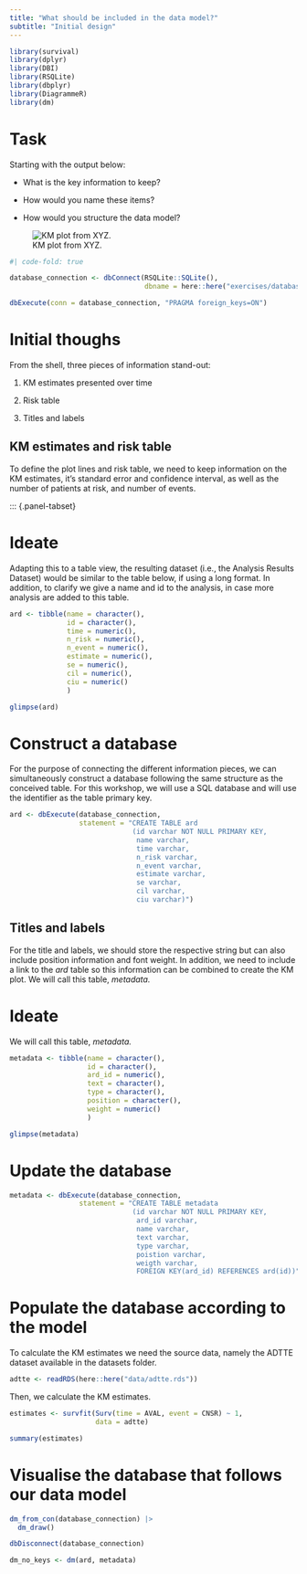 ```yaml
---
title: "What should be included in the data model?"
subtitle: "Initial design"
---
```


```r
library(survival)
library(dplyr)
library(DBI)
library(RSQLite)
library(dbplyr)
library(DiagrammeR)
library(dm)
```

# Task

Starting with the output below:

- What is the key information to keep?

- How would you name these items?

- How would you structure the data model?


![KM plot from XYZ.](/img/KM.png){fig-align="center"}

```r
#| code-fold: true

database_connection <- dbConnect(RSQLite::SQLite(), 
                                 dbname = here::here("exercises/database/ardm.sqlite"))

dbExecute(conn = database_connection, "PRAGMA foreign_keys=ON")
```

# Initial thoughs

From the shell, three pieces of information stand-out:

1.  KM estimates presented over time

2.  Risk table

3.  Titles and labels

## KM estimates and risk table

To define the plot lines and risk table, we need to keep information on the 
KM estimates, it's standard error and confidence interval, as well as the number 
of patients at risk, and number of events. 

::: {.panel-tabset}

# Ideate

Adapting this to a table view, the resulting dataset (i.e., the Analysis
Results Dataset) would be similar to the table below, if using a long format. 
In addition, to clarify we give a name and id to the analysis, in case more
analysis are added to this table.

```r
ard <- tibble(name = character(),
              id = character(),
              time = numeric(),
              n_risk = numeric(),
              n_event = numeric(),
              estimate = numeric(),
              se = numeric(),
              cil = numeric(),
              ciu = numeric()
              )

glimpse(ard)
```

# Construct a database

For the purpose of connecting the different information pieces, we can 
simultaneously construct a database following the same structure as the 
conceived table. For this workshop, we will use a SQL database and will use 
the identifier as the table primary key.

```r
ard <- dbExecute(database_connection, 
                 statement = "CREATE TABLE ard
                              (id varchar NOT NULL PRIMARY KEY,
                               name varchar,
                               time varchar,
                               n_risk varchar,
                               n_event varchar,
                               estimate varchar,
                               se varchar,
                               cil varchar,
                               ciu varchar)")
```

## Titles and labels

For the title and labels, we should store the respective string but can also
include position information and font weight. In addition, we need to include a 
link to the *ard* table so this information can be combined to create the KM plot.
We will call this table, *metadata.*

# Ideate

We will call this table, *metadata.*

```r
metadata <- tibble(name = character(),
                   id = character(),
                   ard_id = numeric(),
                   text = character(),
                   type = character(),
                   position = character(),
                   weight = numeric()
                   )

glimpse(metadata)
```


# Update the database

```r
metadata <- dbExecute(database_connection, 
                 statement = "CREATE TABLE metadata
                              (id varchar NOT NULL PRIMARY KEY,
                               ard_id varchar,
                               name varchar,
                               text varchar,
                               type varchar,
                               poistion varchar,
                               weigth varchar,
                               FOREIGN KEY(ard_id) REFERENCES ard(id))")
```


# Populate the database according to the model

To calculate the KM estimates we need the source data, namely the ADTTE dataset 
available in the datasets folder.

```r
adtte <- readRDS(here::here("data/adtte.rds"))
```

Then, we calculate the KM estimates.

```r
estimates <- survfit(Surv(time = AVAL, event = CNSR) ~ 1, 
                     data = adtte)

summary(estimates)
```

# Visualise the database that follows our data model


```r
dm_from_con(database_connection) |> 
  dm_draw()
```


```r
dbDisconnect(database_connection)
```


```r
dm_no_keys <- dm(ard, metadata)
```

